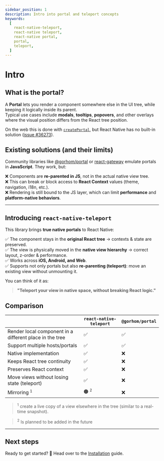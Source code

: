 ```yaml
---
sidebar_position: 1
description: Intro into portal and teleport concepts
keywords:
  [
    react-native-teleport,
    react-native teleport,
    react-native portal,
    portal,
    teleport,
  ]
---
```


# Intro

## What is the portal?

A **Portal** lets you render a component somewhere else in the UI tree, while keeping it logically inside its parent.  
Typical use cases include **modals**, **tooltips**, **popovers**, and other overlays where the visual position differs from the React tree position.

On the web this is done with [`createPortal`](https://react.dev/reference/react-dom/createPortal), but React Native has no built-in solution ([issue #36273](https://github.com/facebook/react-native/issues/36273)).

## Existing solutions (and their limits)

Community libraries like [@gorhom/portal](https://github.com/gorhom/react-native-portal) or [react-gateway](https://github.com/cloudflare/react-gateway) emulate portals in **JavaScript**. They work, but:

❌ Components are **re-parented in JS**, not in the actual native view tree.  
❌ This can break or block access to **React Context** values (theme, navigation, i18n, etc.).  
❌ Rendering is still bound to the JS layer, which can limit **performance** and **platform-native behaviors**.

---

## Introducing `react-native-teleport`

This library brings **true native portals** to React Native:

✅ The component stays in the **original React tree** → contexts & state are preserved.  
✅ The view is physically moved in the **native view hierarchy** → correct layout, z-order & performance.  
✅ Works across **iOS, Android, and Web**.  
✅ Supports not only portals but also **re-parenting (teleport)**: move an existing view without unmounting it.

You can think of it as:

> **"Teleport your view in native space, without breaking React logic."**

## Comparison

|                                                         | `react-native-teleport`        | `@gorhom/portal` |
| ------------------------------------------------------- | ------------------------------ | ---------------- |
| Render local component in a different place in the tree | ✅                             | ✅               |
| Support multiple hosts/portals                          | ✅                             | ✅               |
| Native implementation                                   | ✅                             | ❌               |
| Keeps React tree continuity                             | ✅                             | ❌               |
| Preserves React context                                 | ✅                             | ❌               |
| Move views without losing state (teleport)              | ✅                             | ❌               |
| Mirroring <sup><small>1</small></sup>                   | 🟠 <sup><small>2</small></sup> | ❌               |

> <sup>1</sup> create a live copy of a view elsewhere in the tree (similar to a
> real-time snapshot).

> <sup>2</sup> Is planned to be added in the future

---

## Next steps

Ready to get started? 🚀 Head over to the [Installation](installation) guide.
